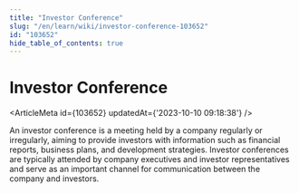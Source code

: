 ```yaml
---
title: "Investor Conference"
slug: "/en/learn/wiki/investor-conference-103652"
id: "103652"
hide_table_of_contents: true
---
```



# Investor Conference

<ArticleMeta id={103652} updatedAt={'2023-10-10 09:18:38'} />
<div className='border-solid border-b border-t-0 my-4 border-[var(--ifm-color-gray-300)]' />

An investor conference is a meeting held by a company regularly or irregularly, aiming to provide investors with information such as financial reports, business plans, and development strategies. Investor conferences are typically attended by company executives and investor representatives and serve as an important channel for communication between the company and investors.
